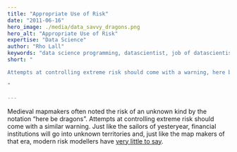```yaml
---
title: "Appropriate Use of Risk"
date: "2011-06-16"
hero_image: ./media/data_savvy_dragons.png
hero_alt: "Appropriate Use of Risk"
expertise: "Data Science"
author: "Rho Lall"
keywords: "data science programming, datascientist, job of datascientist, job of data scientist, data driven insights, data driven storytelling, data driven solutions"
short: "

Attempts at controlling extreme risk should come with a warning, here be dragons.

"

---
```


Medieval mapmakers often noted the risk of an unknown kind by the notation “here be dragons”. 
Attempts at controlling extreme risk should come with a similar warning. 
Just like the sailors of yesteryear, financial institutions will go into unknown territories and, just like the map makers of that era, modern risk modellers have [very little to say](https://voxeu.org/article/appropriate-use-risk-models-part-i). 